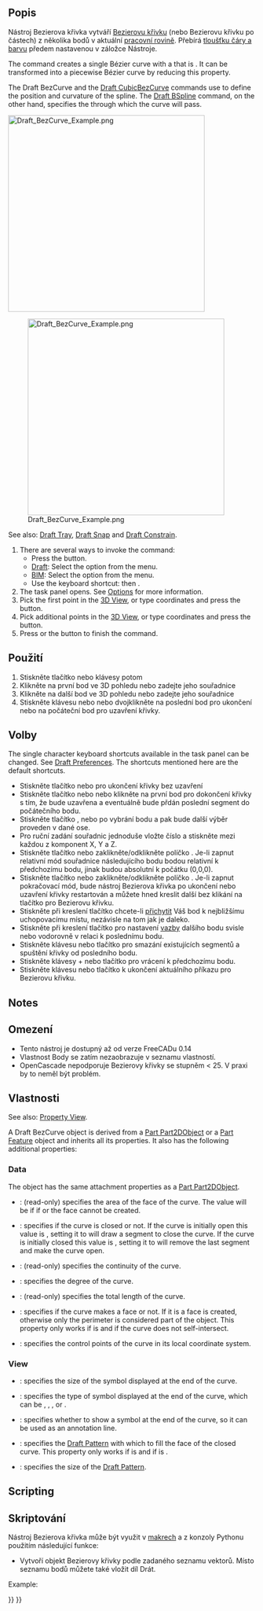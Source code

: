 <languages/>

{{Docnav
|[[Draft_CubicBezCurve|CubicBezCurve]]
|[[Draft_Point|Point]]
|[[Draft_Workbench|Draft]]
|IconL=Draft_CubicBezCurve.svg
|IconR=Draft_Point.svg
|IconC=Workbench_Draft.svg
}}

<div class="mw-translate-fuzzy">
{{GuiCommand
|Name=Draft BezCurve
|Workbenches=[[Draft_Workbench/cs|Draft]], [[Arch_Workbench/cs|Arch]]
|MenuLocation=Draft -> BezCurve
|Shortcut=B Z
}}
</div>

<span id="Description"></span>
==Popis== 

<div class="mw-translate-fuzzy">
Nástroj Bezierova křivka vytváří [http://en.wikipedia.org/wiki/Bezier_curve Bezierovu křivku] (nebo Bezierovu křivku po částech) z několika bodů v aktuální [[Draft SelectPlane/cs|pracovní rovině]]. Přebírá [[Draft Linestyle/cs|tloušťku čáry a barvu]] předem nastavenou v záložce Nástroje.
</div>

The command creates a single Bézier curve with a {{PropertyData|Degree}} that is {{incode|number_of_points - 1}}. It can be transformed into a piecewise Bézier curve by reducing this property.

The Draft BezCurve and the [[Draft_CubicBezCurve|Draft CubicBezCurve]] commands use {{Emphasis|control points}} to define the position and curvature of the spline. The [[Draft BSpline|Draft BSpline]] command, on the other hand, specifies the {{Emphasis|exact points}} through which the curve will pass.

[[Image:Draft_BezCurve_Example.png|400px]]
{{Caption|Bézier curve defined by multiple points}}

<span id="Usage"></span>
<div class="mw-translate-fuzzy">
[[Image:Draft_BezCurve_Example.png|400px]]
</div>

See also: [[Draft_Tray|Draft Tray]], [[Draft_Snap|Draft Snap]] and [[Draft_Constrain|Draft Constrain]].

# There are several ways to invoke the command:
#* Press the {{Button|[[Image:Draft_BezCurve.svg|16px]] [[Draft_BezCurve|Bézier Curve]]}} button.
#* [[Draft_Workbench|Draft]]: Select the {{MenuCommand|Drafting → Bézier Tools → [[Image:Draft_BezCurve.svg|16px]] Bézier Curve}} option from the menu.
#* [[BIM_Workbench|BIM]]: Select the {{MenuCommand|2D Drafting → [[Image:Draft_BezCurve.svg|16px]] Bézier Curve}} option from the menu.
#* Use the keyboard shortcut: {{KEY|B}} then {{KEY|Z}}.
# The {{MenuCommand|Bézier Curve}} task panel opens. See [[#Options|Options]] for more information.
# Pick the first point in the [[3D_View|3D View]], or type coordinates and press the {{Button|[[Image:Draft_AddPoint.svg|16px]] Enter Point}} button.
# Pick additional points in the [[3D_View|3D View]], or type coordinates and press the {{Button|[[Image:Draft_AddPoint.svg|16px]] Enter Point}} button.
# Press {{KEY|Esc}} or the {{Button|Close}} button to finish the command.

<span id="Options"></span>
<div class="mw-translate-fuzzy">
==Použití==
# Stiskněte tlačítko {{KEY|[[Image:Draft_BezCurve.png|16px]] [[Draft BezCurve|Bezierova křivka]]}} nebo klávesy {{KEY|B}} potom {{KEY|Z}}
# Klikněte na první bod ve 3D pohledu nebo zadejte jeho souřadnice
# Klikněte na další bod ve 3D pohledu nebo zadejte jeho souřadnice
# Stiskněte klávesu {{KEY|F}} nebo {{KEY|C}} nebo dvojklikněte na poslední bod pro ukončení nebo na počáteční bod pro uzavření křivky. 
==Volby==
</div>

The single character keyboard shortcuts available in the task panel can be changed. See [[Draft_Preferences|Draft Preferences]]. The shortcuts mentioned here are the default shortcuts.

<div class="mw-translate-fuzzy">
* Stiskněte tlačítko {{KEY|F}} nebo {{KEY|[[Image:Draft FinishLine.png|12px]] '''Dokončit'''}} pro ukončení křivky bez uzavření
* Stiskněte tlačítko {{KEY|C}} nebo {{KEY|[[Image:Draft CloseLine.png|12px]] '''Uzavřít'''}} nebo klikněte na první bod pro dokončení křivky s tím, že bude uzavřena a eventuálně bude přdán poslední segment do počátečního bodu.
* Stiskněte tlačítko {{KEY|X}}, {{KEY|Y}} nebo {{KEY|Z}} po vybrání bodu a pak bude další výběr proveden v dané ose.
* Pro ruční zadání souřadnic jednoduše vložte číslo a stiskněte {{KEY|ENTER}} mezi každou z komponent X, Y a Z.
* Stiskněte tlačítko {{KEY|R}} nebo zaklikněte/odklikněte políčko {{KEY|'''Relativně'''}}. Je-li zapnut relativní mód souřadnice následujícího bodu bodou relativní k předchozímu bodu, jinak budou absolutní k počátku (0,0,0).
* Stiskněte tlačítko {{KEY|T}} nebo zaklikněte/odklikněte políčko {{KEY|'''Pokračovat'''}}. Je-li zapnut pokračovací mód, bude nástroj Bezierova křivka po ukončení nebo uzavření křivky restartován a můžete hned kreslit další bez klikání na tlačítko pro Bezierovu křivku.
* Stiskněte při kreslení tlačítko {{KEY|CTRL}} chcete-li [[Draft_Snap|přichytit]] Váš bod k nejbližšímu uchopovacímu místu, nezávisle na tom jak je daleko.
* Stiskněte při kreslení tlačítko {{KEY|SHIFT}} pro nastavení [[Draft_Constrain|vazby]] dalšího bodu svisle nebo vodorovně v relaci k poslednímu bodu.
* Stiskněte klávesu {{KEY|W}} nebo tlačítko {{KEY|[[Image:Draft Wipe.png|12px]] '''Smazat'''}} pro smazání existujících segmentů a spuštění křivky od posledního bodu.
* Stiskněte klávesy {{KEY|CTRL}}+{{KEY|Z}} nebo tlačítko {{KEY|[[Image:Draft UndoLine.png|12px]] '''Undo'''}} pro vrácení k předchozímu bodu.
* Stiskněte klávesu {{KEY|ESC}} nebo tlačítko {{KEY|'''Zrušit'''}} k ukončení aktuálního příkazu pro Bezierovu křivku.
</div>

==Notes==

<div class="mw-translate-fuzzy">
==Omezení==
* Tento nástroj je dostupný až od verze FreeCADu 0.14
* Vlastnost Body se zatím nezaobrazuje v seznamu vlastností.
* OpenCascade nepodporuje Bezierovy křivky se stupněm < 25. V praxi by to neměl být problém.
</div>

<span id="Properties"></span>
==Vlastnosti==

See also: [[Property_View|Property View]].

A Draft BezCurve object is derived from a [[Part_Part2DObject|Part Part2DObject]]{{VersionNoteMinus|1.0}} or a [[Part_Feature|Part Feature]] object{{VersionNotePlus|1.1}} and inherits all its properties. It also has the following additional properties:

=== Data ===

{{TitleProperty|Attachment}}

The object has the same attachment properties as a [[Part_Part2DObject#Data|Part Part2DObject]].

{{TitleProperty|Draft}}

* {{PropertyData|Area|Area}}: (read-only) specifies the area of the face of the curve. The value will be {{value|0.0}} if {{PropertyData|Make Face}} if {{FALSE}} or the face cannot be created.
* {{PropertyData|Closed|Bool}}: specifies if the curve is closed or not. If the curve is initially open this value is {{FALSE}}, setting it to {{TRUE}} will draw a segment to close the curve. If the curve is initially closed this value is {{TRUE}}, setting it to {{FALSE}} will remove the last segment and make the curve open.
* {{PropertyData|Continuity|IntegerList}}: (read-only) specifies the continuity of the curve.
* {{PropertyData|Degree|Integer}}: specifies the degree of the curve.
* {{PropertyData|Length|Length}}: (read-only) specifies the total length of the curve.
* {{PropertyData|Make Face|Bool}}: specifies if the curve makes a face or not. If it is {{TRUE}} a face is created, otherwise only the perimeter is considered part of the object. This property only works if {{PropertyData|Closed}} is {{TRUE}} and if the curve does not self-intersect.
* {{PropertyData|Points|VectorList}}: specifies the control points of the curve in its local coordinate system.

=== View ===

{{TitleProperty|Draft}}

* {{PropertyView|Arrow Size|Length}}: specifies the size of the symbol displayed at the end of the curve.
* {{PropertyView|Arrow Type|Enumeration}}: specifies the type of symbol displayed at the end of the curve, which can be {{value|Dot}}, {{value|Circle}}, {{value|Arrow}}, {{value|Tick}} or {{value|Tick-2}}.
* {{PropertyView|End Arrow|Bool}}: specifies whether to show a symbol at the end of the curve, so it can be used as an annotation line.
* {{PropertyView|Pattern|Enumeration}}: specifies the [[Draft_Pattern|Draft Pattern]] with which to fill the face of the closed curve. This property only works if {{PropertyData|Make Face}} is {{TRUE}} and if {{PropertyView|Display Mode}} is {{value|Flat Lines}}.
* {{PropertyView|Pattern Size|Float}}: specifies the size of the [[Draft_Pattern|Draft Pattern]].

==Scripting==

<div class="mw-translate-fuzzy">
==Skriptování==
</div>

<div class="mw-translate-fuzzy">
Nástroj Bezierova křivka může být využit v [[macros|makrech]] a z konzoly Pythonu použitím následující funkce:
</div>

{{Code|code=
bezcurve = make_bezcurve(pointslist, closed=False, placement=None, face=None, support=None, degree=None)
bezcurve = make_bezcurve(Part.Wire, closed=False, placement=None, face=None, support=None, degree=None)
}}

<div class="mw-translate-fuzzy">
* Vytvoří objekt Bezierovy křivky podle zadaného seznamu vektorů. Místo seznamu bodů můžete také vložit díl Drát.
</div>

Example:

{{Code|code=
import FreeCAD as App
import Draft

doc = App.newDocument()

p1 = App.Vector(0, 0, 0)
p2 = App.Vector(1000, 1000, 0)
p3 = App.Vector(2000, 0, 0)
p4 = App.Vector(1500, -2000, 0)

bezcurve1 = Draft.make_bezcurve([p1, p2, p3, p4], closed=True)
bezcurve2 = Draft.make_bezcurve([p4, 1.3*p2, p1, 4.1*p3], closed=True)
bezcurve3 = Draft.make_bezcurve([1.7*p3, 1.5*p4, 2.1*p2, p1], closed=True)

doc.recompute()
}}


{{Docnav
|[[Draft_CubicBezCurve|CubicBezCurve]]
|[[Draft_Point|Point]]
|[[Draft_Workbench|Draft]]
|IconL=Draft_CubicBezCurve.svg
|IconR=Draft_Point.svg
|IconC=Workbench_Draft.svg
}}

{{Draft Tools navi{{#translation:}}}}
{{Userdocnavi{{#translation:}}}}